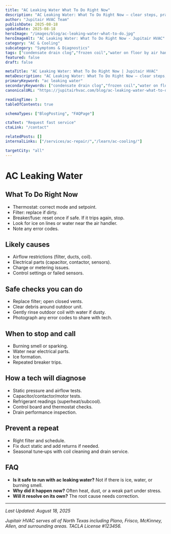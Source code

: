```yaml
---
title: "AC Leaking Water What To Do Right Now"
description: "AC Leaking Water: What To Do Right Now — clear steps, practical detail, and when to call a pro in North Texas."
author: "Jupitair HVAC Team"
publishDate: 2025-08-18
updateDate: 2025-08-18
heroImage: "/images/blog/ac-leaking-water-what-to-do.jpg"
heroImageAlt: "AC Leaking Water: What To Do Right Now - Jupitair HVAC"
category: "AC & Cooling"
subcategory: "Symptoms & Diagnostics"
tags: ["condensate drain clog","frozen coil","water on floor by air handler"]
featured: false
draft: false

metaTitle: "AC Leaking Water: What To Do Right Now | Jupitair HVAC"
metaDescription: "AC Leaking Water: What To Do Right Now — clear steps, practical detail, and when to call a pro in North Texas."
primaryKeyword: "ac leaking water"
secondaryKeywords: ["condensate drain clog","frozen coil","water on floor by air handler"]
canonicalURL: "https://jupitairhvac.com/blog/ac-leaking-water-what-to-do"

readingTime: 3
tableOfContents: true

schemaTypes: ["BlogPosting", "FAQPage"]

ctaText: "Request fast service"
ctaLink: "/contact"

relatedPosts: []
internalLinks: ["/services/ac-repair/","/learn/ac-cooling/"]

targetCity: "all"
---
```



# AC Leaking Water



## What To Do Right Now
- Thermostat: correct mode and setpoint.
- Filter: replace if dirty.
- Breaker/fuse: reset once if safe. If it trips again, stop.
- Look for ice on lines or water near the air handler.
- Note any error codes.



<BlogCTA variant="inline" />

## Likely causes
- Airflow restrictions (filter, ducts, coil).
- Electrical parts (capacitor, contactor, sensors).
- Charge or metering issues.
- Control settings or failed sensors.


## Safe checks you can do
- Replace filter; open closed vents.
- Clear debris around outdoor unit.
- Gently rinse outdoor coil with water if dusty.
- Photograph any error codes to share with tech.


## When to stop and call
- Burning smell or sparking.
- Water near electrical parts.
- Ice formation.
- Repeated breaker trips.


## How a tech will diagnose
- Static pressure and airflow tests.
- Capacitor/contactor/motor tests.
- Refrigerant readings (superheat/subcool).
- Control board and thermostat checks.
- Drain performance inspection.


## Prevent a repeat
- Right filter and schedule.
- Fix duct static and add returns if needed.
- Seasonal tune‑ups with coil cleaning and drain service.


## FAQ
- **Is it safe to run with ac leaking water?** Not if there is ice, water, or burning smell.
- **Why did it happen now?** Often heat, dust, or a weak part under stress.
- **Will it resolve on its own?** The root cause needs correction.

---

<BlogCTA variant="end" />

*Last Updated: August 18, 2025*

*Jupitair HVAC serves all of North Texas including Plano, Frisco, McKinney, Allen, and surrounding areas. TACLA License #123456.*
